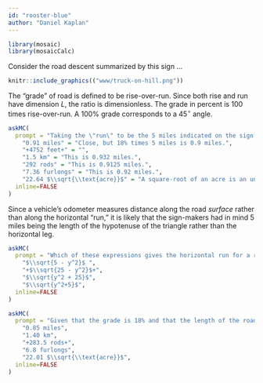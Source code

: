 ```yaml
---
id: "rooster-blue"
author: "Daniel Kaplan"
---
```


```r

library(mosaic)
library(mosaicCalc)
```

Consider the road descent summarized by this sign ...

```r
knitr::include_graphics(("www/truck-on-hill.png"))
```

The "grade" of road is defined to be rise-over-run. Since both rise and run have dimension $L$, the ratio is dimensionless. The grade in percent is 100 times rise-over-run. A 100% grade corresponds to a $45^\circ$ angle.


```r
askMC(
  prompt = "Taking the \"run\" to be the 5 miles indicated on the sign, what's the \"rise\"? (You can find unit conversion data on the internet.)",
    "0.91 miles" = "Close, but 18% times 5 miles is 0.9 miles.",
    "+4752 feet+" = "",
    "1.5 km" = "This is 0.932 miles.",
    "292 rods" = "This is 0.9125 miles.",
    "7.36 furlongs" = "This is 0.92 miles.",
    "22.64 $\\sqrt{\\text{acre}}$" = "A square-root of an acre is an unconventional unit for length. One acre is 43560 ft$^2$, so the square root of an acre is 208.71 feet or 0.03953 miles. So 22.64 $\\sqrt{\\text{acre}}$ is 0.895 miles.",
  inline=FALSE
)
```

Since a vehicle's odometer measures distance along the road *surface* rather than along the horizontal "run," it is likely that the sign-makers had in mind 5 miles being the length of the hypotenuse of the triangle rather than the horizontal leg.

```r
askMC(
  prompt = "Which of these expressions gives the horizontal run for a rise of $y$ miles?",
    "$\\sqrt{5 - y^2}$ ",
    "+$\\sqrt{25 - y^2}$+",
    "$\\sqrt{y^2 + 25}$",
    "$\\sqrt{y^2+5}$",
  inline=FALSE
)
```

```r
askMC(
  prompt = "Given that the grade is 18% and that the length of the road surface is 5 miles, what is the \"rise\"?",
    "0.85 miles",
    "1.40 km",
    "+283.5 rods+", 
    "6.8 furlongs",
    "22.01 $\\sqrt{\\text{acre}}$",
  inline=FALSE
)
```
